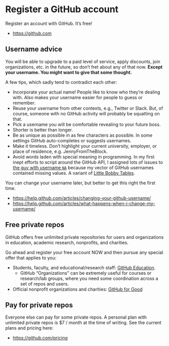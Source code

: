# Register a GitHub account {#github-acct}

Register an account with GitHub. It's free!

  * <https://github.com>

## Username advice

You will be able to upgrade to a paid level of service, apply discounts, join organizations, etc. in the future, so don't fret about any of that now. **Except your username. You might want to give that some thought.**

A few tips, which sadly tend to contradict each other:

  * Incorporate your actual name! People like to know who they're dealing with. Also makes your username easier for people to guess or remember.
  * Reuse your username from other contexts, e.g., Twitter or Slack. But, of course, someone with no GitHub activity will probably be squatting on that.
  * Pick a username you will be comfortable revealing to your future boss.
  * Shorter is better than longer.
  * Be as unique as possible in as few characters as possible. In some settings GitHub auto-completes or suggests usernames.
  * Make it timeless. Don't highlight your current university, employer, or place of residence, e.g. JennyFromTheBlock.
  * Avoid words laden with special meaning in programming. In my first inept efforts to script around the GitHub API, I assigned lots of issues to [the guy with username `NA`](https://github.com/na) because my vector of GitHub usernames contained missing values. A variant of [Little Bobby Tables](https://xkcd.com/327/).

You can change your username later, but better to get this right the first time.

  * <https://help.github.com/articles/changing-your-github-username/>
  * <https://help.github.com/articles/what-happens-when-i-change-my-username/>

## Free private repos

GitHub offers free unlimited private repositories for users and organizations in education, academic research, nonprofits, and charities.

Go ahead and register your free account NOW and then pursue any special offer that applies to you:

  * Students, faculty, and educational/research staff: [GitHub Education](https://education.github.com).
    - GitHub "Organizations" can be extremely useful for courses or research/lab groups, where you need some coordination across a set of repos and users.
  * Official nonprofit organizations and charities: [GitHub for Good](https://github.com/nonprofit)
  
## Pay for private repos

Everyone else can pay for some private repos. A personal plan with unlimited private repos is $7 / month at the time of writing. See the current plans and pricing here:

  * <https://github.com/pricing>
